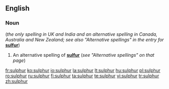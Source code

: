 ==English==
===Noun===
{{en-noun|-}} (''the only spelling in UK and India and an alternative spelling in Canada, Australia and New Zealand; see also "Alternative spellings" in the entry for'' '''[[sulfur]]''')

#An alternative spelling of '''[[sulfur]]''' (''see "Alternative spellings" on that page'')

[[fr:sulphur]]
[[ko:sulphur]]
[[io:sulphur]]
[[la:sulphur]]
[[lt:sulphur]]
[[hu:sulphur]]
[[pl:sulphur]]
[[ro:sulphur]]
[[ru:sulphur]]
[[fi:sulphur]]
[[ta:sulphur]]
[[te:sulphur]]
[[vi:sulphur]]
[[tr:sulphur]]
[[zh:sulphur]]